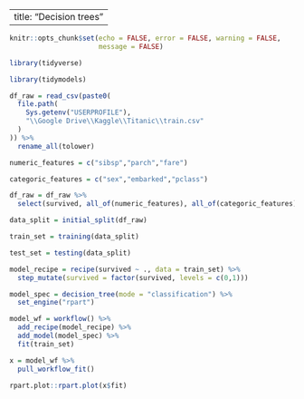 ----
title: "Decision trees"
----

```r

knitr::opts_chunk$set(echo = FALSE, error = FALSE, warning = FALSE,
                      message = FALSE)

```

```r

library(tidyverse)

library(tidymodels)

```

```r

df_raw = read_csv(paste0(
  file.path(
    Sys.getenv("USERPROFILE"),
    "\\Google Drive\\Kaggle\\Titanic\\train.csv"
  )
)) %>% 
  rename_all(tolower)

numeric_features = c("sibsp","parch","fare")

categoric_features = c("sex","embarked","pclass")

df_raw = df_raw %>% 
  select(survived, all_of(numeric_features), all_of(categoric_features))


```

```r

data_split = initial_split(df_raw)

train_set = training(data_split)

test_set = testing(data_split)

```

```r

model_recipe = recipe(survived ~ ., data = train_set) %>% 
  step_mutate(survived = factor(survived, levels = c(0,1)))

model_spec = decision_tree(mode = "classification") %>% 
  set_engine("rpart")

model_wf = workflow() %>% 
  add_recipe(model_recipe) %>% 
  add_model(model_spec) %>% 
  fit(train_set)

```

```r

x = model_wf %>% 
  pull_workflow_fit() 

rpart.plot::rpart.plot(x$fit)

```

